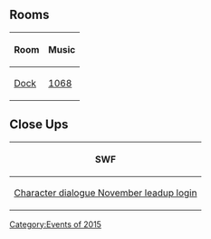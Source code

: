 

==Rooms==
<center>
{|class="wikitable"
!Room
!Music
|-
|[[Media:RoomsDock-ExtremePaintFestival.swf|Dock]]||[[Media:Music1068.swf|1068]]
|}
</center>

==Close Ups==
<center>
{|class="wikitable"
!SWF
|-
|[[Media:Close upsCharacter dialogue november leadup login-ExtremePaintFestival.swf|Character dialogue November leadup login]]
|}
</center>

{{Events}}

[[Category:Events of 2015]]